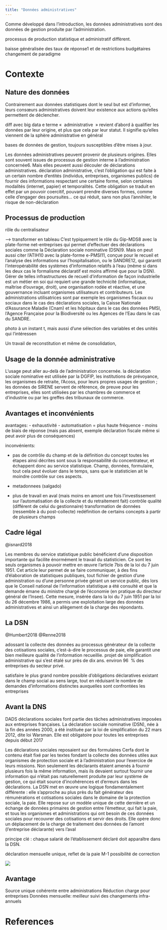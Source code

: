 ```yaml
---
title: "Données administratives"
---
```


Comme développé dans l'introduction, les données
administratives sont des données de gestion
produite par l'administration. 

processus de production statistique et administratif diffèrent.

baisse généralisée des taux de réponse1 et de restrictions budgétaires
changement de paradigme


# Contexte


## Nature des données

Contrairement aux données statistiques dont le seul but est d’informer, leurs consœurs administratives doivent leur existence aux actions qu’elles permettent de déclencher.

diff avec big data
e terme «  administrative  » revient d’abord à qualifier les données par leur origine, et plus que cela par leur statut. Il signifie qu’elles viennent de la sphère administrative en général

bases de données de gestion, toujours susceptibles d’être mises à jour.

Les données administratives peuvent provenir de plusieurs origines. Elles sont souvent issues de processus de gestion interne à l’administration concernée6. Mais elles peuvent aussi découler de déclarations administratives.
déclaration administrative, c’est l’obligation qui est faite à un certain nombre d’entités (individus, entreprises, organismes publics) de fournir des informations respectant une certaine forme, selon certaines modalités (internet, papier) et temporalités.
Cette obligation se traduit en effet par un pouvoir coercitif, pouvant prendre diverses formes, comme celle d’engager des poursuites... ce qui réduit, sans non plus l’annihiler, le risque de non-déclaration

## Processus de production

rôle du centralisateur

--> transformer en tableau
C’est typiquement le rôle du Gip-MDS8 avec la plate-forme net-entreprises qui permet d’effectuer des déclarations sociales comme la Déclaration sociale nominative (DSN)9. Mais on peut aussi citer l’ATIH10 avec la plate-forme e-PMSI11, conçue pour le recueil et l’analyse des informations sur l’hospitalisation, ou le SANDRE12, qui garantit l’interopérabilité des systèmes d’information relatifs à l’eau (même si dans les deux cas le formalisme déclaratif est moins affirmé que pour la DSN). Gérer de telles infrastructures de recueil d’information de façon industrielle est un métier en soi qui requiert une grande technicité (informatique, maîtrise d’ouvrage, droit), une organisation rodée et réactive, et une gouvernance incluant organismes utilisateurs et contributeurs. Les administrations utilisatrices sont par exemple les organismes fiscaux ou sociaux dans le cas des déclarations sociales, la Caisse Nationale d’Assurance Maladie (Cnam) et les hôpitaux dans le cas des données PMSI, l’Agence Française pour la Biodiversité ou les Agences de l’Eau dans le cas du SANDRE.

photo à un instant t, mais aussi d’une sélection des variables et des unités qui l’intéressen

Un travail de reconstitution et même de consolidation,



## Usage de la donnée administrative

L’usage peut aller au-delà de l’administration concernée.
la déclaration sociale nominative est utilisée par la DGFIP, les institutions de prévoyance, les organismes de retraite, l’Acoss, pour leurs propres usages de gestion ; les données de SIRENE servent de référence, de preuve pour les entreprises, elles sont utilisées par les chambres de commerce et d’industrie ou par les greffes des tribunaux de commerce.

## Avantages et inconvénients

avantages:
- exhaustivité
- automatisation = plus haute fréquence
- moins de biais de réponse (mais pas absent, exemple déclaration fiscale même si
peut avoir plus de conséquences)

inconvénients:

- pas de contrôle du champ et de la définition du concept
toutes les étapes ainsi décrites sont sous la responsabilité du concentrateur, et échappent donc au service statistique. Champ, données, formulaire, tout cela peut évoluer dans le temps, sans que le statisticien ait le moindre contrôle sur ces aspects.

- metadonnees (salgado)

- plus de travail en aval (mais moins en amont une fois l'investissement sur
l'automatisation de la collecte et du retraitement fait)
contrôle qualité (différent de celui du gestionnaire)
transformation de données (ressemble à du post-collecte)
redéfinition de certains concepts à partir de plusieurs champs

## Cadre légal

@isnard2018

Les membres du service statistique public bénéficient d’une disposition importante qui facilite énormément le travail du statisticien. Ce sont les seuls organismes à pouvoir mettre en œuvre l’article 7bis de la loi du 7 juin 1951. Cet article leur permet de se faire communiquer, à des fins d’élaboration de statistiques publiques, tout fichier de gestion d’une administration ou d’une personne privée gérant un service public, dès lors que le Conseil national de l’information statistique a été consulté et que la demande émane du ministre chargé de l’économie (en pratique du directeur général de l’Insee). Cette mesure, insérée dans la loi du 7 juin 1951 par la loi du 26 décembre 1986, a permis une exploitation large des données administratives et ainsi un allègement de la charge des répondants.

## La DSN

@Humbert2018
@Renne2018

adossant la collecte des données au processus générateur de la collecte des cotisations sociales, c’est-à-dire le processus de paie, elle garantit une bien meilleure qualité de l’information recueillie.
projet de simplification administrative qui s’est étalé sur près de dix ans.
environ 96  % des entreprises du secteur privé.

satisfaire le plus grand nombre possible d’obligations déclaratives existant dans le champ social au sens large, tout en réduisant le nombre de demandes d’informations distinctes auxquelles sont confrontées les entreprises

## Avant la DNS

DADS
déclarations sociales font partie des tâches administratives imposées aux entreprises françaises. La déclaration sociale nominative (DSN), née à la fin des années 2000, a été instituée par la loi de simplification du 22 mars 2012, dite loi Warsman. Elle est obligatoire pour toutes les entreprises depuis début 2017

Les déclarations sociales reposaient sur des formulaires Cerfa dont le contenu était fixé par les textes fondant la collecte des données utiles aux organismes de protection sociale et à l’administration pour l’exercice de leurs missions. Non seulement les déclarants étaient amenés à fournir plusieurs fois la même information, mais ils devaient surtout fournir une information qui n’était pas naturellement produite par leur système de gestion, ce qui était source d’incohérences et d’erreurs dans les déclarations. La DSN met en œuvre une logique fondamentalement différente : elle s’approche au plus près du fait générateur des rémunérations et cotisations sociales dans le domaine de la protection sociale, la paie. Elle repose sur un modèle unique de cette dernière et un échange de données primaires de gestion entre l’émetteur, qui fait la paie, et tous les organismes et administrations qui ont besoin de ces données sociales pour recouvrer des cotisations et servir des droits. Elle opère donc un déplacement de la charge de traitement des données de l’amont (l’entreprise déclarante) vers l’aval

principe clé : chaque salarié de l’établissement déclaré doit apparaître dans la DSN.

déclaration mensuelle unique, reflet de la paie M-1
possibilité de correction

![](img/images/dsn-diff.png)

## Avantage

Source unique cohérente entre administrations
Réduction charge pour entreprises
Données mensuelle: meilleur suivi des changements infra-annuels

# References

::: {#refs}
:::
